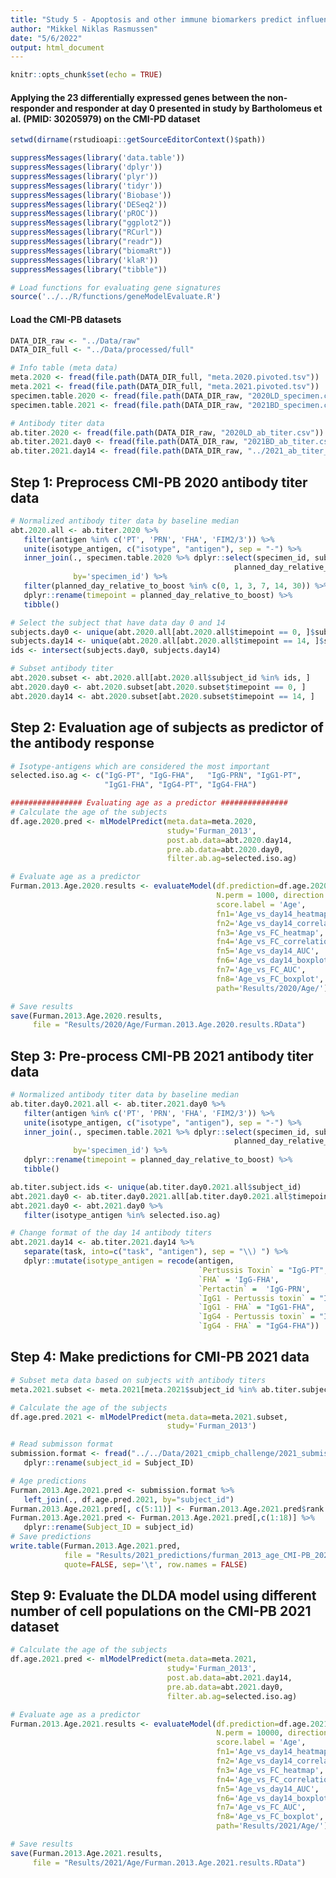 ```yaml
---
title: "Study 5 - Apoptosis and other immune biomarkers predict influenza vaccine responsiveness (PMID: 23591775)"
author: "Mikkel Niklas Rasmussen"
date: "5/6/2022"
output: html_document
---
```


```r
knitr::opts_chunk$set(echo = TRUE)
```

#### Applying the 23 differentially expressed genes between the non-responder and responder at day 0 presented in study by Bartholomeus et al. (PMID: 30205979) on the CMI-PD dataset

```r
setwd(dirname(rstudioapi::getSourceEditorContext()$path))

suppressMessages(library('data.table'))
suppressMessages(library('dplyr'))
suppressMessages(library('plyr'))
suppressMessages(library('tidyr'))
suppressMessages(library('Biobase'))
suppressMessages(library('DESeq2'))
suppressMessages(library('pROC'))
suppressMessages(library("ggplot2"))
suppressMessages(library("RCurl"))
suppressMessages(library("readr"))
suppressMessages(library("biomaRt"))
suppressMessages(library('klaR'))
suppressMessages(library("tibble"))

# Load functions for evaluating gene signatures
source('../../R/functions/geneModelEvaluate.R')

```

#### Load the CMI-PB datasets

```r

DATA_DIR_raw <- "../Data/raw"
DATA_DIR_full <- "../Data/processed/full"

# Info table (meta data)
meta.2020 <- fread(file.path(DATA_DIR_full, "meta.2020.pivoted.tsv"))
meta.2021 <- fread(file.path(DATA_DIR_full, "meta.2021.pivoted.tsv"))
specimen.table.2020 <- fread(file.path(DATA_DIR_raw, "2020LD_specimen.csv"))
specimen.table.2021 <- fread(file.path(DATA_DIR_raw, "2021BD_specimen.csv"))

# Antibody titer data
ab.titer.2020 <- fread(file.path(DATA_DIR_raw, "2020LD_ab_titer.csv"))
ab.titer.2021.day0 <- fread(file.path(DATA_DIR_raw, "2021BD_ab_titer.csv"))
ab.titer.2021.day14 <- fread(file.path(DATA_DIR_raw, "../2021_ab_titer_day14.csv"))

```

## Step 1: Preprocess CMI-PB 2020 antibody titer data

```r

# Normalized antibody titer data by baseline median
abt.2020.all <- ab.titer.2020 %>% 
   filter(antigen %in% c('PT', 'PRN', 'FHA', 'FIM2/3')) %>% 
   unite(isotype_antigen, c("isotype", "antigen"), sep = "-") %>% 
   inner_join(., specimen.table.2020 %>% dplyr::select(specimen_id, subject_id, 
                                                  planned_day_relative_to_boost), 
              by='specimen_id') %>% 
   filter(planned_day_relative_to_boost %in% c(0, 1, 3, 7, 14, 30)) %>% 
   dplyr::rename(timepoint = planned_day_relative_to_boost) %>% 
   tibble()

# Select the subject that have data day 0 and 14
subjects.day0 <- unique(abt.2020.all[abt.2020.all$timepoint == 0, ]$subject_id)
subjects.day14 <- unique(abt.2020.all[abt.2020.all$timepoint == 14, ]$subject_id)
ids <- intersect(subjects.day0, subjects.day14)

# Subset antibody titer
abt.2020.subset <- abt.2020.all[abt.2020.all$subject_id %in% ids, ]
abt.2020.day0 <- abt.2020.subset[abt.2020.subset$timepoint == 0, ]
abt.2020.day14 <- abt.2020.subset[abt.2020.subset$timepoint == 14, ]

```

## Step 2: Evaluation age of subjects as predictor of the antibody response

```r

# Isotype-antigens which are considered the most important
selected.iso.ag <- c("IgG-PT", "IgG-FHA",   "IgG-PRN", "IgG1-PT",
                     "IgG1-FHA", "IgG4-PT", "IgG4-FHA")

################ Evaluating age as a predictor ###############
# Calculate the age of the subjects
df.age.2020.pred <- mlModelPredict(meta.data=meta.2020, 
                                   study='Furman_2013',
                                   post.ab.data=abt.2020.day14,
                                   pre.ab.data=abt.2020.day0,
                                   filter.ab.ag=selected.iso.ag)

# Evaluate age as a predictor
Furman.2013.Age.2020.results <- evaluateModel(df.prediction=df.age.2020.pred,
                                              N.perm = 1000, direction = ">",
                                              score.label = 'Age',
                                              fn1='Age_vs_day14_heatmap',
                                              fn2='Age_vs_day14_correlation',
                                              fn3='Age_vs_FC_heatmap',
                                              fn4='Age_vs_FC_correlation',
                                              fn5='Age_vs_day14_AUC',
                                              fn6='Age_vs_day14_boxplot',
                                              fn7='Age_vs_FC_AUC',
                                              fn8='Age_vs_FC_boxplot',
                                              path='Results/2020/Age/')

# Save results
save(Furman.2013.Age.2020.results, 
     file = "Results/2020/Age/Furman.2013.Age.2020.results.RData")

```

## Step 3: Pre-process CMI-PB 2021 antibody titer data

```r

# Normalized antibody titer data by baseline median
ab.titer.day0.2021.all <- ab.titer.2021.day0 %>% 
   filter(antigen %in% c('PT', 'PRN', 'FHA', 'FIM2/3')) %>% 
   unite(isotype_antigen, c("isotype", "antigen"), sep = "-") %>% 
   inner_join(., specimen.table.2021 %>% dplyr::select(specimen_id, subject_id, 
                                                  planned_day_relative_to_boost), 
              by='specimen_id') %>% 
   dplyr::rename(timepoint = planned_day_relative_to_boost) %>% 
   tibble()

ab.titer.subject.ids <- unique(ab.titer.day0.2021.all$subject_id)
abt.2021.day0 <- ab.titer.day0.2021.all[ab.titer.day0.2021.all$timepoint == 0, ]
abt.2021.day0 <- abt.2021.day0 %>% 
   filter(isotype_antigen %in% selected.iso.ag)

# Change format of the day 14 antibody titers
abt.2021.day14 <- ab.titer.2021.day14 %>% 
   separate(task, into=c("task", "antigen"), sep = "\\) ") %>% 
   dplyr::mutate(isotype_antigen = recode(antigen, 
                                          `Pertussis Toxin` = "IgG-PT", 
                                          `FHA` = 'IgG-FHA', 
                                          `Pertactin` =  'IgG-PRN',
                                          `IgG1 - Pertussis toxin` = "IgG1-PT",
                                          `IgG1 - FHA` = "IgG1-FHA",
                                          `IgG4 - Pertussis toxin` = "IgG4-PT",
                                          `IgG4 - FHA` = "IgG4-FHA"))


```

## Step 4: Make predictions for CMI-PB 2021 data 

```r

# Subset meta data based on subjects with antibody titers
meta.2021.subset <- meta.2021[meta.2021$subject_id %in% ab.titer.subject.ids, ]

# Calculate the age of the subjects
df.age.pred.2021 <- mlModelPredict(meta.data=meta.2021.subset, 
                                   study='Furman_2013')

# Read submisson format
submission.format <- fread("../../Data/2021_cmipb_challenge/2021_submission_format.tsv") %>% 
   dplyr::rename(subject_id = Subject_ID)

# Age predictions
Furman.2013.Age.2021.pred <- submission.format %>% 
   left_join(., df.age.pred.2021, by="subject_id")
Furman.2013.Age.2021.pred[, c(5:11)] <- Furman.2013.Age.2021.pred$rank.predictor
Furman.2013.Age.2021.pred <- Furman.2013.Age.2021.pred[,c(1:18)] %>% 
   dplyr::rename(Subject_ID = subject_id)
# Save predictions
write.table(Furman.2013.Age.2021.pred, 
            file = "Results/2021_predictions/furman_2013_age_CMI-PB_2021.tsv",
            quote=FALSE, sep='\t', row.names = FALSE)

```

## Step 9: Evaluate the DLDA model using different number of cell populations on the CMI-PB 2021 dataset

```r

# Calculate the age of the subjects
df.age.2021.pred <- mlModelPredict(meta.data=meta.2021, 
                                   study='Furman_2013',
                                   post.ab.data=abt.2021.day14,
                                   pre.ab.data=abt.2021.day0,
                                   filter.ab.ag=selected.iso.ag)

# Evaluate age as a predictor
Furman.2013.Age.2021.results <- evaluateModel(df.prediction=df.age.2021.pred,
                                              N.perm = 10000, direction = ">",
                                              score.label = 'Age',
                                              fn1='Age_vs_day14_heatmap',
                                              fn2='Age_vs_day14_correlation',
                                              fn3='Age_vs_FC_heatmap',
                                              fn4='Age_vs_FC_correlation',
                                              fn5='Age_vs_day14_AUC',
                                              fn6='Age_vs_day14_boxplot',
                                              fn7='Age_vs_FC_AUC',
                                              fn8='Age_vs_FC_boxplot',
                                              path='Results/2021/Age/')

# Save results
save(Furman.2013.Age.2021.results, 
     file = "Results/2021/Age/Furman.2013.Age.2021.results.RData")

```

